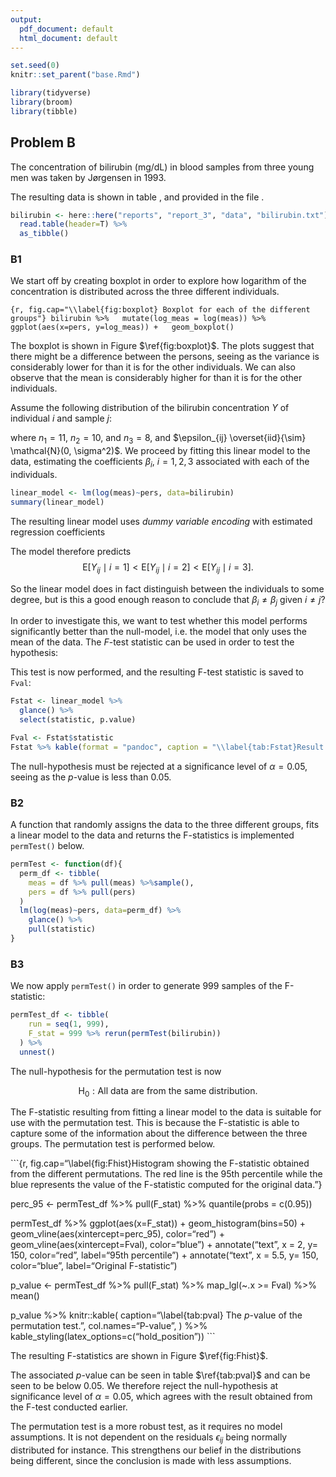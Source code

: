 ```yaml
---
output:
  pdf_document: default
  html_document: default
---
```

```r
set.seed(0)
knitr::set_parent("base.Rmd")

library(tidyverse)
library(broom)
library(tibble)
```

## Problem B

The concentration of bilirubin (mg/dL) in blood samples from three young men was taken by Jørgensen in 1993.

\begin{table}[htb]
  \begin{tabular}{c|ccccccccccc}
    \hline
    Individual & \multicolumn{11}{c}{Concentration (mg/dL)}                                 \\ \hline
    \texttt{p1} & 0.14 & 0.20 & 0.23 & 0.27 & 0.27 & 0.34 & 0.41 & 0.41 & 0.55 & 0.61 & 0.66 \\
    \texttt{p2} & 0.20 & 0.27 & 0.32 & 0.34 & 0.34 & 0.38 & 0.41 & 0.41 & 0.48 & 0.55 &      \\
    \texttt{p3} & 0.32 & 0.41 & 0.41 & 0.55 & 0.55 & 0.62 & 0.71 & 0.91 &      &      &      \\ \hline
  \end{tabular}
  \caption{Blood concentration of bilirubin from three young, male individuals.}
  \label{tab:bilirubin_data}
\end{table}

The resulting data is shown in table \ref{tab:bilirubin_data}, and provided in the file \texttt{bilirubin.txt}.

```r
bilirubin <- here::here("reports", "report_3", "data", "bilirubin.txt") %>%
  read.table(header=T) %>%
  as_tibble()
```

### B1

We start off by creating boxplot in order to explore how logarithm of the concentration is distributed across the three different individuals.

```{r, fig.cap="\\label{fig:boxplot} Boxplot for each of the different groups"}
bilirubin %>%
  mutate(log_meas = log(meas)) %>%
  ggplot(aes(x=pers, y=log_meas)) +
  geom_boxplot()
```

The boxplot is shown in Figure $\ref{fig:boxplot}$. The plots suggest that there might be a difference between the persons, seeing as the variance is considerably lower for \texttt{p2} than it is for the other individuals. We can also observe that the mean is considerably higher for \texttt{p3} than it is for the other individuals. 

Assume the following distribution of the bilirubin concentration $Y$ of individual $i$ and sample $j$:

\begin{align*}
  \log{Y_{ij}} = \beta_i + \epsilon_{ij},
  & \text{with } i = 1, 2, 3 \text{ and } j = 1, ..., n,
\end{align*}

where $n_1 = 11$, $n_2 = 10$, and $n_3 = 8$, and $\epsilon_{ij} \overset{iid}{\sim} \mathcal{N}(0, \sigma^2)$.
We proceed by fitting this linear model to the data, estimating the coefficients $\beta_i,\ i = 1,2,3$ associated with each of the individuals.

```r
linear_model <- lm(log(meas)~pers, data=bilirubin)
summary(linear_model)
```

The resulting linear model uses *dummy variable encoding* with estimated regression coefficients
\begin{align*}
  \hat{\beta}_0 &\approx -1.094, \\
  \hat{\beta}_{\texttt{p2}} &\approx 0.064, \\
  \hat{\beta}_{\texttt{p3}} &\approx 0.465.
\end{align*}

The model therefore predicts
$$
  \mathrm{E}\left[Y_{ij} \mid i = 1\right]
  <
  \mathrm{E}\left[Y_{ij} \mid i = 2\right]
  <
  \mathrm{E}\left[Y_{ij} \mid i = 3\right].
$$

So the linear model does in fact distinguish between the individuals to some degree, but is this a good enough reason to conclude that $\beta_i \neq \beta_j$ given $i \neq j$?

In order to investigate this, we want to test whether this model performs significantly better than the null-model, i.e$.$ the model that only uses the mean of the data.
The $F$-test statistic can be used in order to test the hypothesis:
\begin{align*}
  \mathrm{H_0} &: \beta_1 = \beta_2 = \beta_3 \\
  \mathrm{H_1} &: \beta_i \neq \beta_j, \text{ for some } i \neq j
\end{align*}

This test is now performed, and the resulting F-test statistic is saved to `Fval`:

```r
Fstat <- linear_model %>%
  glance() %>%
  select(statistic, p.value)

Fval <- Fstat$statistic
Fstat %>% kable(format = "pandoc", caption = "\\label{tab:Fstat}Result of F-test.")
```

The null-hypothesis must be rejected at a significance level of $\alpha = 0.05$, seeing as the $p$-value is less than 0.05.


### B2

A function that randomly assigns the data to the three different groups, fits a linear model to the data and returns the F-statistics is implemented `permTest()` below.

```r
permTest <- function(df){
  perm_df <- tibble(
    meas = df %>% pull(meas) %>%sample(),
    pers = df %>% pull(pers)
  )
  lm(log(meas)~pers, data=perm_df) %>% 
    glance() %>% 
    pull(statistic)
}
```

### B3

We now apply `permTest()` in order to generate $999$ samples of the F-statistic:

```r
permTest_df <- tibble(
    run = seq(1, 999),
    F_stat = 999 %>% rerun(permTest(bilirubin))
  ) %>%
  unnest()
```

The null-hypothesis for the permutation test is now

$$
  \mathrm{H}_0: \text{All data are from the same distribution}.
$$

The F-statistic resulting from fitting a linear model to the data is suitable for use with the permutation test.
This is because the F-statistic is able to capture some of the information about the difference between the three groups.
The permutation test is performed below.

```{r, fig.cap="\\label{fig:Fhist}Histogram showing the F-statistic obtained from the different permutations. The red line is the 95th percentile while the blue represents the value of the F-statistic computed for the original data."}

perc_95 <- permTest_df %>%
  pull(F_stat) %>% 
  quantile(probs = c(0.95))

permTest_df %>%
  ggplot(aes(x=F_stat)) +
  geom_histogram(bins=50) +
  geom_vline(aes(xintercept=perc_95), color="red") +
  geom_vline(aes(xintercept=Fval), color="blue") + 
  annotate("text", x = 2, y= 150, color="red", label="95th percentile") +
  annotate("text", x = 5.5, y= 150, color="blue", label="Original F-statistic")

p_value <- permTest_df %>%
  pull(F_stat) %>%
  map_lgl(~.x >= Fval) %>%
  mean()

p_value %>% knitr::kable(
    caption="\\label{tab:pval} The $p$-value of the permutation test.",
    col.names="P-value",
  ) %>%
  kable_styling(latex_options=c("hold_position"))
```

The resulting F-statistics are shown in Figure $\ref{fig:Fhist}$.

The associated $p$-value can be seen in table $\ref{tab:pval}$ and can be seen to be below 0.05.
We therefore reject the null-hypothesis at significance level of $\alpha = 0.05$, which agrees with the result obtained from the F-test conducted earlier.

The permutation test is a more robust test, as it requires no model assumptions.
It is not dependent on the residuals $\epsilon_{ij}$ being normally distributed for instance.
This strengthens our belief in the distributions being different, since the conclusion is made with less assumptions.
